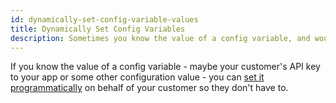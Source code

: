 ```yaml
---
id: dynamically-set-config-variable-values
title: Dynamically Set Config Variables
description: Sometimes you know the value of a config variable, and would like to set it on belalf of your customer. This video shows you how to do that.
---
```





If you know the value of a config variable - maybe your customer's API key to your app or some other configuration value - you can [set it programmatically](/docs/composer/builder/embedding-marketplace.mdx#dynamically-setting-config-variables-in-marketplace) on behalf of your customer so they don't have to.

